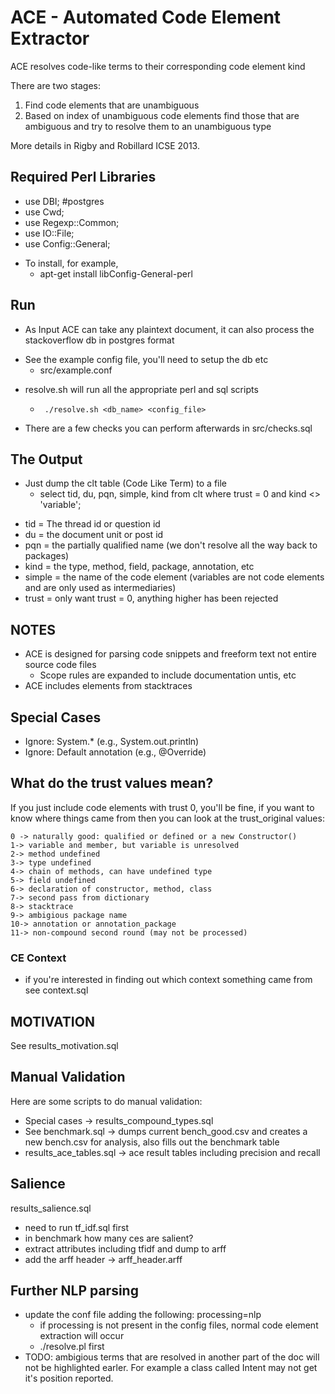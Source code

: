 =ACE - Automated Code Element Extractor=

ACE resolves code-like terms to their corresponding code element kind

There are two stages:
# Find code elements that are unambiguous 
# Based on index of unambiguous code elements find those that are ambiguous and try to resolve them to an unambiguous type

More details in Rigby and Robillard ICSE 2013.

==Required Perl Libraries==

*use DBI; #postgres
*use Cwd;
*use Regexp::Common; 
*use IO::File;
*use Config::General;

*To install, for example,
** apt-get install libConfig-General-perl

==Run==

* As Input ACE can take any plaintext document, it can also process the stackoverflow db in postgres format

* See the example config file, you'll need to setup the db etc
** src/example.conf

* resolve.sh will run all the appropriate perl and sql scripts 
** <pre> ./resolve.sh <db_name> <config_file> </pre>

* There are a few checks you can perform afterwards in src/checks.sql

==The Output==
*Just dump the clt table (Code Like Term) to a file
** select tid, du, pqn, simple, kind from clt where trust = 0 and kind <> 'variable';

* tid = The thread id or question id
* du = the document unit or post id
* pqn = the partially qualified name (we don't resolve all the way back to packages)
* kind = the type, method, field, package, annotation, etc
* simple = the name of the code element (variables are not code elements and are only used as intermediaries)
* trust = only want trust = 0, anything higher has been rejected


==NOTES==

* ACE is designed for parsing code snippets and freeform text not entire source code files
** Scope rules are expanded to include documentation untis, etc
* ACE includes elements from stacktraces

== Special Cases ==
* Ignore: System.* (e.g., System.out.println)
* Ignore: Default annotation (e.g., @Override)

==What do the trust values mean?==

If you just include code elements with trust 0, you'll be fine, if you want to know where things came from then you can look at the trust_original values:

<pre>
0 -> naturally good: qualified or defined or a new Constructor()
1-> variable and member, but variable is unresolved
2-> method undefined
3-> type undefined
4-> chain of methods, can have undefined type 
5-> field undefined
6-> declaration of constructor, method, class
7-> second pass from dictionary
8-> stacktrace
9-> ambigious package name
10-> annotation or annotation_package
11-> non-compound second round (may not be processed)
</pre>

=== CE Context===

* if you're interested in finding out which context something came from see context.sql

== MOTIVATION ==
See results_motivation.sql  

== Manual Validation ==

Here are some scripts to do manual validation:
* Special cases -> results_compound_types.sql
* See benchmark.sql -> dumps current bench_good.csv and creates a new bench.csv for analysis, also fills out the benchmark table
* results_ace_tables.sql -> ace result tables including precision and recall

== Salience ==

results_salience.sql
* need to run tf_idf.sql first
* in benchmark how many ces are salient?
* extract attributes including tfidf and dump to arff 
* add the arff header -> arff_header.arff

== Further NLP parsing ==

*update the conf file adding the following: processing=nlp
**if processing is not present in the config files, normal code element extraction will occur
** ./resolve.pl <config file> first 
*TODO: ambigious terms that are resolved in another part of the doc will not be highlighted earler. For example a class called Intent may not get it's position reported.
